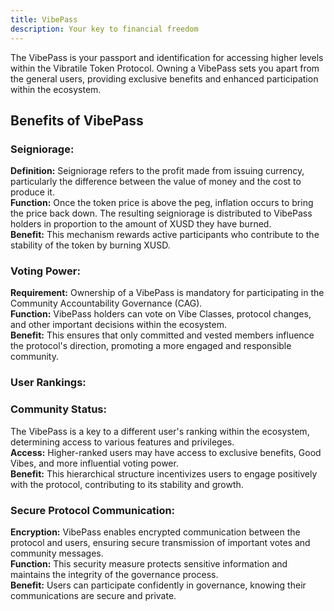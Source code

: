 ```yaml
---
title: VibePass
description: Your key to financial freedom
---
```


The VibePass is your passport and identification for accessing higher levels within the Vibratile Token Protocol. Owning a VibePass sets you apart from the general users, providing exclusive benefits and enhanced participation within the ecosystem.

## Benefits of VibePass
### Seigniorage:

**Definition:** Seigniorage refers to the profit made from issuing currency, particularly the difference between the value of money and the cost to produce it.   
**Function:** Once the token price is above the peg, inflation occurs to bring the price back down. The resulting seigniorage is distributed to VibePass holders in proportion to the amount of XUSD they have burned.   
**Benefit:** This mechanism rewards active participants who contribute to the stability of the token by burning XUSD.   

### Voting Power:

**Requirement:** Ownership of a VibePass is mandatory for participating in the Community Accountability Governance (CAG).  
**Function:** VibePass holders can vote on Vibe Classes, protocol changes, and other important decisions within the ecosystem.   
**Benefit:** This ensures that only committed and vested members influence the protocol's direction, promoting a more engaged and responsible community.   

### User Rankings:

### Community Status: 

The VibePass is a key to a different user's ranking within the ecosystem, determining access to various features and privileges.  
**Access:** Higher-ranked users may have access to exclusive benefits, Good Vibes, and more influential voting power.   
**Benefit:** This hierarchical structure incentivizes users to engage positively with the protocol, contributing to its stability and growth.   
### Secure Protocol Communication:

**Encryption:** VibePass enables encrypted communication between the protocol and users, ensuring secure transmission of important votes and community messages.  
**Function:** This security measure protects sensitive information and maintains the integrity of the governance process.  
**Benefit:** Users can participate confidently in governance, knowing their communications are secure and private.  